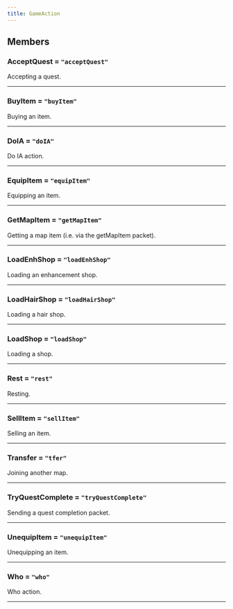 ```yaml
---
title: GameAction
---
```

## Members
### AcceptQuest = `"acceptQuest"`
Accepting a quest.

---
### BuyItem = `"buyItem"`
Buying an item.

---
### DoIA = `"doIA"`
Do IA action.

---
### EquipItem = `"equipItem"`
Equipping an item.

---
### GetMapItem = `"getMapItem"`
Getting a map item (i.e. via the getMapItem packet).

---
### LoadEnhShop = `"loadEnhShop"`
Loading an enhancement shop.

---
### LoadHairShop = `"loadHairShop"`
Loading a hair shop.

---
### LoadShop = `"loadShop"`
Loading a shop.

---
### Rest = `"rest"`
Resting.

---
### SellItem = `"sellItem"`
Selling an item.

---
### Transfer = `"tfer"`
Joining another map.

---
### TryQuestComplete = `"tryQuestComplete"`
Sending a quest completion packet.

---
### UnequipItem = `"unequipItem"`
Unequipping an item.

---
### Who = `"who"`
Who action.

---